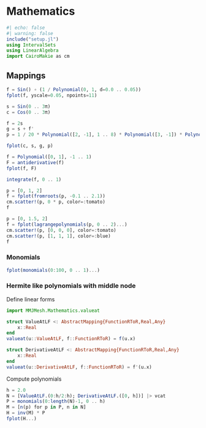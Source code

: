 # Mathematics

```julia
#| echo: false
#| warning: false
include("setup.jl")
using IntervalSets
using LinearAlgebra
import CairoMakie as cm
```


## Mappings

```julia
f = Sin() ∘ (1 / Polynomial(0, 1, d=0.0 .. 0.05))
fplot(f, yscale=0.05, npoints=11)
```

```julia
s = Sin(0 .. 3π)
c = Cos(0 .. 3π)

f = 2s
g = s + f'
p = 1 / 20 * Polynomial([2, -1], 1 .. 8) * Polynomial([3, -1]) * Polynomial([4.5, -1]) * Polynomial([8, -1])

fplot(c, s, g, p)
```

```julia
f = Polynomial([0, 1], -1 .. 1)
F = antiderivative(f)
fplot(f, F)
```

```julia
integrate(f, 0 .. 1)
```

```julia
p = [0, 1, 2]
f = fplot(fromroots(p, -0.1 .. 2.1))
cm.scatter!(p, 0 * p, color=:tomato)
f
```

```julia
p = [0, 1.5, 2]
f = fplot(lagrangepolynomials(p, 0 .. 2)...)
cm.scatter!(p, [0, 0, 0], color=:tomato)
cm.scatter!(p, [1, 1, 1], color=:blue)
f
```


### Monomials

```julia
fplot(monomials(0:100, 0 .. 1)...)
```


### Hermite like polynomials with middle node

Define linear forms

```julia
import MMJMesh.Mathematics.valueat

struct ValueAtLF <: AbstractMapping{FunctionRToR,Real,Any}
    x::Real
end
valueat(u::ValueAtLF, f::FunctionRToR) = f(u.x)

struct DerivativeAtLF <: AbstractMapping{FunctionRToR,Real,Any}
    x::Real
end
valueat(u::DerivativeAtLF, f::FunctionRToR) = f'(u.x)
```

Compute polynomials

```julia
h = 2.0
N = [ValueAtLF.(0:h/2:h); DerivativeAtLF.([0, h])] |> vcat
P = monomials(0:length(N)-1, 0 .. h)
M = [n(p) for p in P, n in N]
H = inv(M) * P
fplot(H...)
```
